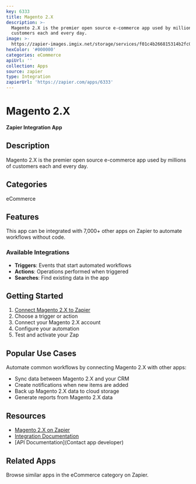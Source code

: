 ```yaml
---
key: 6333
title: Magento 2.X
description: >-
  Magento 2.X is the premier open source e-commerce app used by millions of
  customers each and every day.
image: >-
  https://zapier-images.imgix.net/storage/services/f01c4b266815314b2fc02299a779a2e9.png?auto=format%2Ccompress&ixlib=python-3.0.0&q=50
hexColor: '#000000'
categories: eCommerce
apiUrl: ''
collection: Apps
source: zapier
type: Integration
zapierUrl: 'https://zapier.com/apps/6333'
---
```

# Magento 2.X

**Zapier Integration App**

## Description

Magento 2.X is the premier open source e-commerce app used by millions of customers each and every day.

## Categories

eCommerce

## Features

This app can be integrated with 7,000+ other apps on Zapier to automate workflows without code.

### Available Integrations

- **Triggers**: Events that start automated workflows
- **Actions**: Operations performed when triggered
- **Searches**: Find existing data in the app

## Getting Started

1. [Connect Magento 2.X to Zapier](https://zapier.com/apps/6333)
2. Choose a trigger or action
3. Connect your Magento 2.X account
4. Configure your automation
5. Test and activate your Zap

## Popular Use Cases

Automate common workflows by connecting Magento 2.X with other apps:

- Sync data between Magento 2.X and your CRM
- Create notifications when new items are added
- Back up Magento 2.X data to cloud storage
- Generate reports from Magento 2.X data

## Resources

- [Magento 2.X on Zapier](https://zapier.com/apps/6333)
- [Integration Documentation](https://zapier.com/apps/6333/integrations)
- [API Documentation](Contact app developer)

## Related Apps

Browse similar apps in the eCommerce category on Zapier.

